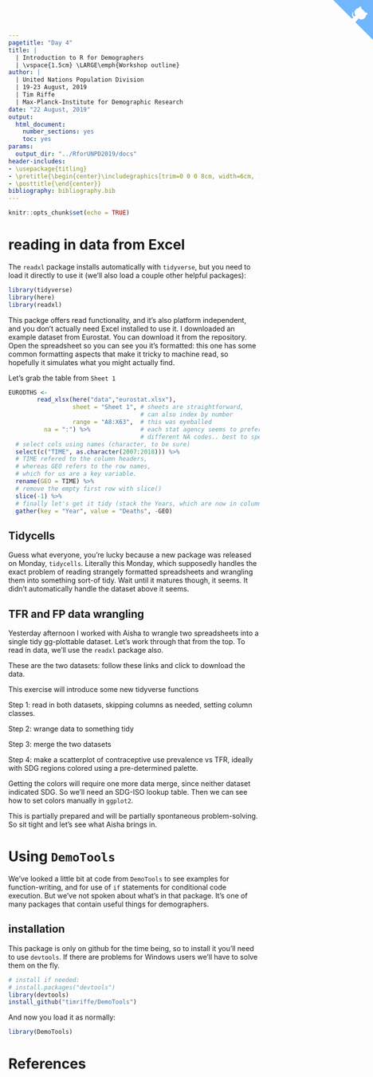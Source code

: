 ```yaml
---
pagetitle: "Day 4"
title: | 
  | Introduction to R for Demographers
  | \vspace{1.5cm} \LARGE\emph{Workshop outline}
author: |
  | United Nations Population Division
  | 19-23 August, 2019
  | Tim Riffe
  | Max-Planck-Institute for Demographic Research
date: "22 August, 2019"
output:
  html_document:
    number_sections: yes
    toc: yes
params:
  output_dir: "../RforUNPD2019/docs"
header-includes:
- \usepackage{titling}
- \pretitle{\begin{center}\includegraphics[trim=0 0 0 8cm, width=6cm, ]{assets/MPIDR_square_color.pdf}\\[\bigskipamount]}
- \posttitle{\end{center}}
bibliography: bibliography.bib
---
```


<a href="https://github.com/timriffe/RforUNPD2019" class="github-corner" aria-label="View source on GitHub"><svg width="80" height="80" viewBox="0 0 250 250" style="fill:#70B7FD; color:#fff; position: absolute; top: 0; border: 0; right: 0;" aria-hidden="true"><path d="M0,0 L115,115 L130,115 L142,142 L250,250 L250,0 Z"></path><path d="M128.3,109.0 C113.8,99.7 119.0,89.6 119.0,89.6 C122.0,82.7 120.5,78.6 120.5,78.6 C119.2,72.0 123.4,76.3 123.4,76.3 C127.3,80.9 125.5,87.3 125.5,87.3 C122.9,97.6 130.6,101.9 134.4,103.2" fill="currentColor" style="transform-origin: 130px 106px;" class="octo-arm"></path><path d="M115.0,115.0 C114.9,115.1 118.7,116.5 119.8,115.4 L133.7,101.6 C136.9,99.2 139.9,98.4 142.2,98.6 C133.8,88.0 127.5,74.4 143.8,58.0 C148.5,53.4 154.0,51.2 159.7,51.0 C160.3,49.4 163.2,43.6 171.4,40.1 C171.4,40.1 176.1,42.5 178.8,56.2 C183.1,58.6 187.2,61.8 190.9,65.4 C194.5,69.0 197.7,73.2 200.1,77.6 C213.8,80.2 216.3,84.9 216.3,84.9 C212.7,93.1 206.9,96.0 205.4,96.6 C205.1,102.4 203.0,107.8 198.3,112.5 C181.9,128.9 168.3,122.5 157.7,114.1 C157.9,116.9 156.7,120.9 152.7,124.9 L141.0,136.5 C139.8,137.7 141.6,141.9 141.8,141.8 Z" fill="currentColor" class="octo-body"></path></svg></a><style>.github-corner:hover .octo-arm{animation:octocat-wave 560ms ease-in-out}@keyframes octocat-wave{0%,100%{transform:rotate(0)}20%,60%{transform:rotate(-25deg)}40%,80%{transform:rotate(10deg)}}@media (max-width:500px){.github-corner:hover .octo-arm{animation:none}.github-corner .octo-arm{animation:octocat-wave 560ms ease-in-out}}</style>


```r
knitr::opts_chunk$set(echo = TRUE)
```

# reading in data from Excel
The `readxl` package installs automatically with `tidyverse`, but you need to load it directly to use it (we'll also load a couple other helpful packages):

```r
library(tidyverse)
library(here)
library(readxl)
```

This packge offers read functionality, and it's also platform independent, and you don't actually need Excel installed to use it. I downloaded an example dataset from Eurostat. You can download it from the repository. Open the spreadsheet so you can see you it's formatted: this one has some common formatting aspects that make it tricky to machine read, so hopefully it simulates what you might actually find.

Let's grab the table from `Sheet 1`
```r
EURODTHS <-
        read_xlsx(here("data","eurostat.xlsx"), 
                  sheet = "Sheet 1", # sheets are straightforward,
                                     # can also index by number
                  range = "A8:X63",  # this was eyeballed
          na = ":") %>%              # each stat agency seems to prefer
                                     # different NA codes.. best to specify
  # select cols using names (character, to be sure)
  select(c("TIME", as.character(2007:2018))) %>% 
  # TIME refered to the column headers,
  # whereas GEO refers to the row names,
  # which for us are a key variable.
  rename(GEO = TIME) %>% 
  # remove the empty first row with slice()
  slice(-1) %>% 
  # finally let's get it tidy (stack the Years, which are now in columns)
  gather(key = "Year", value = "Deaths", -GEO) 
```

## Tidycells
Guess what everyone, you're lucky because a new package was released on Monday, `tidycells`. Literally this Monday, which supposedly handles the exact problem of reading strangely formatted spreadsheets and wrangling them into something sort-of tidy. Wait until it matures though, it seems. It didn't automatically handle the dataset above it seems.

## TFR and FP data wrangling
Yesterday afternoon I worked with Aisha to wrangle two spreadsheets into a single tidy gg-plottable dataset. Let's work through that from the top. To read in data, we'll use the `readxl` package also.

These are the two datasets: follow these links and click to download the data.


This exercise will introduce some new tidyverse functions

Step 1: read in both datasets, skipping columns as needed, setting column classes.

Step 2: wrange data to something tidy 

Step 3: merge the two datasets

Step 4: make a scatterplot of contraceptive use prevalence vs TFR, ideally with SDG regions colored using a pre-determined palette. 

Getting the colors will require one more data merge, since neither dataset indicated SDG. So we'll need an SDG-ISO lookup table. Then we can see how to set colors manually in `ggplot2`.

This is partially prepared and will be partially spontaneous problem-solving. So sit tight and let's see what Aisha brings in.

# Using `DemoTools`

We've looked a little bit at code from `DemoTools` to see examples for function-writing, and for use of `if` statements for conditional code execution. But we've not spoken about what's in that package. It's one of many packages that contain useful things for demographers.

## installation
This package is only on github for the time being, so to install it you'll need to use `devtools`. If there are problems for Windows users we'll have to solve them on the fly.

```r
# install if needed:
# install.packages("devtools")
library(devtools)
install_github("timriffe/DemoTools")
```

And now you load it as normally:
```r
library(DemoTools)
```
















# References 
